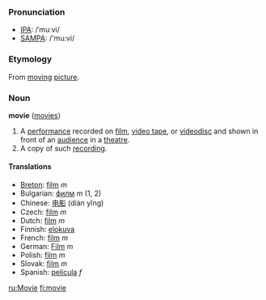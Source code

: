 === Pronunciation ===
*[[w:IPA|IPA]]: /ˈmuːvi/
*[[w:SAMPA|SAMPA]]: /'mu:vi/

=== Etymology ===

From [[moving]] [[picture]].

=== Noun ===
'''movie''' ([[movies]])

#A [[performance]] recorded on [[film]], [[video tape]], or [[videodisc]] and shown in front of an [[audience]] in a [[theatre]].
#A copy of such [[recording]].

==== Translations ====
*[[Breton]]: [[film]] ''m''
*Bulgarian: [[филм]] ''m'' (1, 2)
*Chinese: [[电影]] (diàn yĭng)
*Czech: [[film]] ''m''
*Dutch: [[film]] ''m''
*Finnish: [[elokuva]]
*French: [[film]] ''m''
*German: [[Film]] ''m''
*Polish: [[film]] ''m''
*Slovak: [[film#Slovak|film]] ''m''
*Spanish: [[película]] ''f''

[[ru:Movie]]
[[fi:movie]]